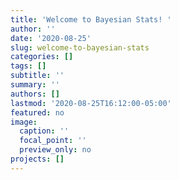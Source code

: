 ```yaml
---
title: 'Welcome to Bayesian Stats! '
author: ''
date: '2020-08-25'
slug: welcome-to-bayesian-stats
categories: []
tags: []
subtitle: ''
summary: ''
authors: []
lastmod: '2020-08-25T16:12:00-05:00'
featured: no
image:
  caption: ''
  focal_point: ''
  preview_only: no
projects: []
---
```

